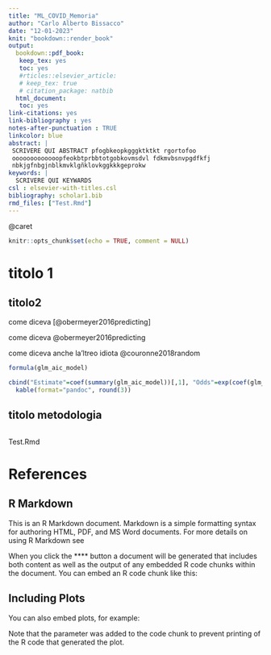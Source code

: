 ```yaml
---
title: "ML_COVID_Memoria"
author: "Carlo Alberto Bissacco"
date: "12-01-2023"
knit: "bookdown::render_book"
output: 
  bookdown::pdf_book:
   keep_tex: yes
   toc: yes
   #rticles::elsevier_article:
   # keep_tex: true
   # citation_package: natbib
  html_document:
   toc: yes
link-citations: yes
link-bibliography : yes
notes-after-punctuation : TRUE
linkcolor: blue
abstract: |
 SCRIVERE QUI ABSTRACT pfogbkeopkgggktktkt rgortofoo 
 ooooooooooooopfeokbtprbbtotgobkovmsdvl fdkmvbsnvpgdfkfj
 nbkjgfnbgjnblkmvklgñklovkggkkkgeprokw
keywords: |
  SCRIVERE QUI KEYWARDS
csl : elsevier-with-titles.csl
bibliography: scholar1.bib
rmd_files: ["Test.Rmd"]
---
```


\pagebreak

\@caret

```r
knitr::opts_chunk$set(echo = TRUE, comment = NULL)
```

\pagebreak

# titolo 1

## titolo2

come diceva [@obermeyer2016predicting]

come diceva @obermeyer2016predicting

come diceva anche la'ltreo idiota @couronne2018random

```r
formula(glm_aic_model)

cbind("Estimate"=coef(summary(glm_aic_model))[,1], "Odds"=exp(coef(glm_aic_model)), coef(summary(glm_aic_model))[,2:4])%>%
  kable(format="pandoc", round(3))
```

## titolo metodologia

```r


```

Test.Rmd



\pagebreak

# References {.unnumbered}

<!--chapter:end:ML_COVID_Memoria.Rmd-->



## R Markdown

This is an R Markdown document. Markdown is a simple formatting syntax for authoring HTML, PDF, and MS Word documents. For more details on using R Markdown see 

When you click the **** button a document will be generated that includes both content as well as the output of any embedded R code chunks within the document. You can embed an R code chunk like this:



## Including Plots

You can also embed plots, for example:

Note that the  parameter was added to the code chunk to prevent printing of the R code that generated the plot.

<!--chapter:end:Test.Rmd-->

